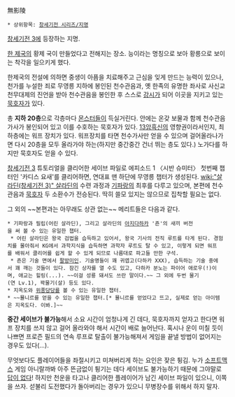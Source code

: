無影陵

 * 상위항목: [[창세기전 시리즈/지명]]

[[창세기전 3]]에 등장하는 지명.

[[한 제국]]의 황제 국이 만들었다고 전해지는 장소. 능이라는 명칭으로 보아 황릉으로 보이는 착각을 일으키게 했다.

한제국의 전설에 의하면 중생이 아픔을 치료해주고 근심을 잊게 만드는 능력이 있으나, 천가를 누설한 죄로 무영릉 지하에 봉인된 천수관음과, 옛 한족의 유명한 좌사로 사신교 천무대제의 진언을 받아 천수관음을 봉인한 후 스스로 [[강시]]가 되어 이곳을 지키고 있는 [[묵호자]]가 있다.

총 '''지하 20층'''으로 각층마다 [[몬스터]]들이 득실거린다. 안에는 온갖 보물과 함께 천수관음가사가 봉인되어 있고 이를 수호하는 묵호자가 있다. [[13암흑신]]의 영향권이라서인지, 최하층에는 워프 장치가 있다. 워프장치를 타면 천수가사만 얻을 수 있으며 걸어올라나가면 다시 20층을 모두 올라가야 하는(하지만 중간중간 건너 뛰는 층도 있다.) 노가다를 하지만 묵호자도 얻을 수 있다.

[[창세기전 3]] 튜토리얼을 클리어한 세이브 파일로 에피소드 1 〈시반 슈미터〉 첫번째 챕터인 '카디스 요새'를 클리어하면, 연대표 맨 하단에 무영릉 챕터가 생성된다. [[wiki:"살라딘(창세기전 3)" 살라딘]]의 수련 과정과 [[기파랑]]의 최후를 다루고 있으며, 본편에 천수관음과 [[묵호자]] 두 소환수가 전승된다. 딱히 쓸모 있지는 않으므로 집착할 필요는 없다.

그 외의 ~~본편과는 아무래도 상관 없는~~ 메리트들은 다음과 같다.

 * 기파랑과 필립(어린 살라딘), 그리고 살라딘의 [[아지다하카]] '죤'의 새끼 버전을 써 볼 수 있는 유일한 챕터.
  * 어린 살라딘은 왕국 검법을 습득하고 있어서, 왕국 기사의 전직 루트를 타게 된다. 경험치를 몰아줘서 KG에서 과학지식을 습득하면 과학자 루트도 탈 수 있고, 이렇게 되면 워프를 배워서 클리어를 쉽게 할 수 있게 되므로 나름대로 파고들 만한 구석.
  * 죤은 기술 면에서 [[팔방미인]]. 기술명들이 꽤 귀엽고(다하카 XXX), 습득하는 기술 중에서 꽤 깨는 것들이 있다. 잠긴 상자를 열 수도 있고, 다하카 분노는 파이어 애로우(!)이며, 애교는 힐링(...). ~~이걸 성룡 돼서도 쓰란 말이다.~~ 그 외에 두번 물기(연 Lv.1), 꽉물기(살) 등도 있다.
 * 지옥도와 [[위풍당당]]를 볼 수 있는 유일한 챕터.
 * ~~묠니르를 얻을 수 있는 유일한 챕터.[* 묠니르를 얻었다고 뜨고, 실제로 얻는 아이템은 지옥도다. 이봐.]~~

'''중간 세이브가 불가능'''해서 소요 시간이 엄청나게 긴 데다, 묵호자까지 얻자고 한다면 워프 장치를 쓰지 않고 걸어 올라와야 해서 시간이 배로 늘어난다. 혹시나 운이 미칠 듯이 나쁘면 프로즌 필드의 연속 루프로 탈출이 불가능해져서 게임을 끝낼 방법이 없어지는 경우도 있다(...).

무엇보다도 플레이어들을 좌절시키고 미쳐버리게 하는 요인은 잦은 튕김. 누가 [[소프트맥스]] 게임 아니랄까봐 아주 뜬금없이 튕기는 데다 세이브도 불가능하기 때문에 그야말로 [[답이 없다]]! 하지만 천운을 타고나 클리어한 플레이어가 남긴 세이브 파일이 있으니, 이쪽을 쓰자. 섣불리 도전했다가 돌아버리는 경우가 있으니 무병장수를 위해서 하지 말자.
